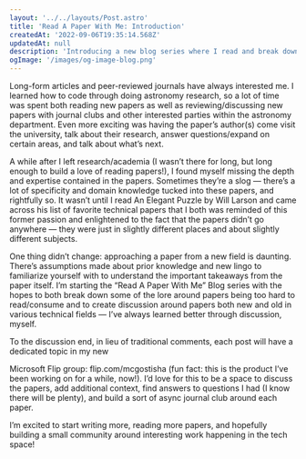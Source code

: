 ```yaml
---
layout: '../../layouts/Post.astro'
title: 'Read A Paper With Me: Introduction'
createdAt: '2022-09-06T19:35:14.568Z'
updatedAt: null
description: 'Introducing a new blog series where I read and break down white papers in the tech world, aiming to have them be more accessible to engineers and create discussion around tech both new and old.'
ogImage: '/images/og-image-blog.png'
---
```


Long-form articles and peer-reviewed journals have always interested me. I learned how to code
through doing astronomy research, so a lot of time was spent both reading new papers as well as reviewing/discussing
new papers with journal clubs and other interested parties within the astronomy department. Even more exciting
was having the paper’s author(s) come visit the university, talk about their research, answer questions/expand
on certain areas, and talk about what’s next.

A while after I left research/academia (I wasn’t there for long, but long enough to build a love of reading
papers!), I found myself missing the depth and expertise contained in the papers. Sometimes they’re a slog —
there’s a lot of specificity and domain knowledge tucked into these papers, and rightfully so. It wasn’t
until I read <Link external to="https://lethain.com/elegant-puzzle/">An Elegant Puzzle by Will Larson</Link>
and came across his <Link external to="https://lethain.com/some-of-my-favorite-technical-papers/">list of favorite technical papers</Link>
that I both was reminded of this former passion and enlightened to the fact that the papers didn’t go anywhere —
they were just in slightly different places and about slightly different subjects.

One thing didn’t change: approaching a paper from a new field is daunting. There’s assumptions made about
prior knowledge and new lingo to familiarize yourself with to understand the important takeaways from the
paper itself. I’m starting the “Read A Paper With Me” Blog series with the hopes to both break down some
of the lore around papers being too hard to read/consume and to create discussion around papers both new
and old in various technical fields — I’ve always learned better through discussion, myself.

To the discussion end, in lieu of traditional comments, each post will have a dedicated topic in my new
<Link external to="https://info.flip.com">Microsoft Flip</Link> group: <Link external to="https://flip.com/mcgostisha">flip.com/mcgostisha</Link>
(fun fact: this is the product I’ve been working on for a while, now!). I’d love for this to be a space to
discuss the papers, add additional context, find answers to questions I had (I know there will be plenty), and build
a sort of async journal club around each paper.

I’m excited to start writing more, reading more papers, and hopefully building a small community around
interesting work happening in the tech space!